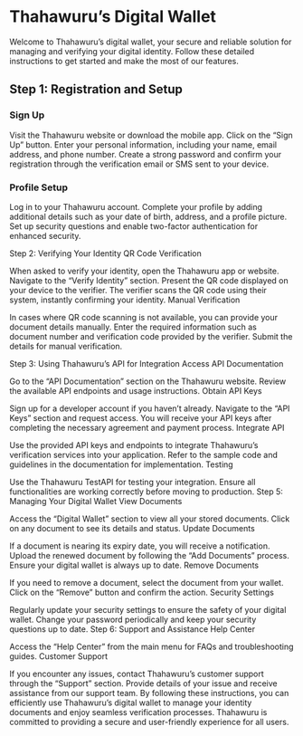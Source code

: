 # Thahawuru’s Digital Wallet
Welcome to Thahawuru’s digital wallet, your secure and reliable solution for managing and verifying your digital identity. Follow these detailed instructions to get started and make the most of our features.

## Step 1: Registration and Setup
### Sign Up

Visit the Thahawuru website or download the mobile app.
Click on the “Sign Up” button.
Enter your personal information, including your name, email address, and phone number.
Create a strong password and confirm your registration through the verification email or SMS sent to your device.

### Profile Setup

Log in to your Thahawuru account.
Complete your profile by adding additional details such as your date of birth, address, and a profile picture.
Set up security questions and enable two-factor authentication for enhanced security.


Step 2: Verifying Your Identity
QR Code Verification

When asked to verify your identity, open the Thahawuru app or website.
Navigate to the “Verify Identity” section.
Present the QR code displayed on your device to the verifier.
The verifier scans the QR code using their system, instantly confirming your identity.
Manual Verification

In cases where QR code scanning is not available, you can provide your document details manually.
Enter the required information such as document number and verification code provided by the verifier.
Submit the details for manual verification.

Step 3: Using Thahawuru’s API for Integration
Access API Documentation

Go to the “API Documentation” section on the Thahawuru website.
Review the available API endpoints and usage instructions.
Obtain API Keys

Sign up for a developer account if you haven’t already.
Navigate to the “API Keys” section and request access.
You will receive your API keys after completing the necessary agreement and payment process.
Integrate API

Use the provided API keys and endpoints to integrate Thahawuru’s verification services into your application.
Refer to the sample code and guidelines in the documentation for implementation.
Testing

Use the Thahawuru TestAPI for testing your integration.
Ensure all functionalities are working correctly before moving to production.
Step 5: Managing Your Digital Wallet
View Documents

Access the “Digital Wallet” section to view all your stored documents.
Click on any document to see its details and status.
Update Documents

If a document is nearing its expiry date, you will receive a notification.
Upload the renewed document by following the “Add Documents” process.
Ensure your digital wallet is always up to date.
Remove Documents

If you need to remove a document, select the document from your wallet.
Click on the “Remove” button and confirm the action.
Security Settings

Regularly update your security settings to ensure the safety of your digital wallet.
Change your password periodically and keep your security questions up to date.
Step 6: Support and Assistance
Help Center

Access the “Help Center” from the main menu for FAQs and troubleshooting guides.
Customer Support

If you encounter any issues, contact Thahawuru’s customer support through the “Support” section.
Provide details of your issue and receive assistance from our support team.
By following these instructions, you can efficiently use Thahawuru’s digital wallet to manage your identity documents and enjoy seamless verification processes. Thahawuru is committed to providing a secure and user-friendly experience for all users.